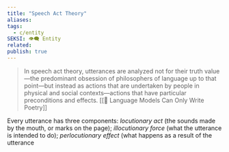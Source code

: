 ```yaml
---
title: "Speech Act Theory"
aliases: 
tags:
  - c/entity
SEKSI: 👁️‍🗨️ Entity
related:
publish: true
---
```


>  In speech act theory, utterances are analyzed not for their truth value—the predominant obsession of philosophers of language up to that point—but instead as actions that are undertaken by people in physical and social contexts—actions that have particular preconditions and effects.
>  [[📰 Language Models Can Only Write Poetry]]

Every utterance has three components: *locutionary act* (the sounds made by the mouth, or marks on the page); *illocutionary force* (what the utterance is intended to do); *perlocutionary effect* (what happens as a result of the utterance
